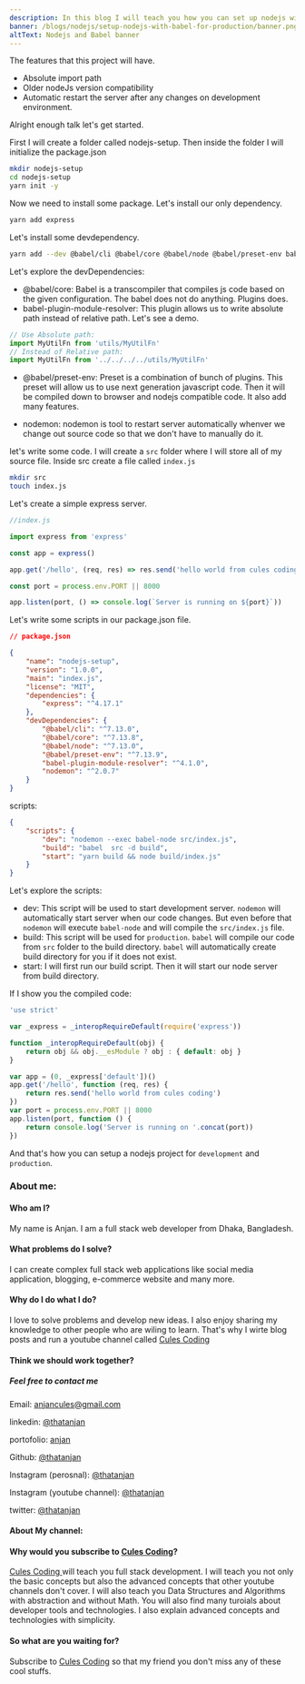 ```yaml
---
description: In this blog I will teach you how you can set up nodejs with babel for production
banner: /blogs/nodejs/setup-nodejs-with-babel-for-production/banner.png
altText: Nodejs and Babel banner
---
```


The features that this project will have.

- Absolute import path
- Older nodeJs version compatibility
- Automatic restart the server after any changes on development environment.

Alright enough talk let's get started.

First I will create a folder called nodejs-setup. Then inside the folder I will initialize the package.json

```bash
mkdir nodejs-setup
cd nodejs-setup
yarn init -y
```

Now we need to install some package. Let's install our only dependency.

```bash
yarn add express
```

Let's install some devdependency.

```bash
yarn add --dev @babel/cli @babel/core @babel/node @babel/preset-env babel-plugin-module-resolver nodemon
```

Let's explore the devDependencies:

- @babel/core: Babel is a transcompiler that compiles js code based on the given configuration. The babel does not do anything. Plugins does.
- babel-plugin-module-resolver: This plugin allows us to write absolute path instead of relative path. Let's see a demo.

```javascript
// Use Absolute path:
import MyUtilFn from 'utils/MyUtilFn'
// Instead of Relative path:
import MyUtilFn from '../../../../utils/MyUtilFn'
```

- @babel/preset-env: Preset is a combination of bunch of plugins. This preset will allow us to use next generation javascript code. Then it will be compiled down to browser and nodejs compatible code. It also add many features.

- nodemon: nodemon is tool to restart server automatically whenver we change out source code so that we don't have to manually do it.

let's write some code.
I will create a `src` folder where I will store all of my source file. Inside src create a file called `index.js`

```bash
mkdir src
touch index.js
```

Let's create a simple express server.

```javascript
//index.js

import express from 'express'

const app = express()

app.get('/hello', (req, res) => res.send('hello world from cules coding'))

const port = process.env.PORT || 8000

app.listen(port, () => console.log(`Server is running on ${port}`))
```

Let's write some scripts in our package.json file.

```json
// package.json

{
	"name": "nodejs-setup",
	"version": "1.0.0",
	"main": "index.js",
	"license": "MIT",
	"dependencies": {
		"express": "^4.17.1"
	},
	"devDependencies": {
		"@babel/cli": "^7.13.0",
		"@babel/core": "^7.13.8",
		"@babel/node": "^7.13.0",
		"@babel/preset-env": "^7.13.9",
		"babel-plugin-module-resolver": "^4.1.0",
		"nodemon": "^2.0.7"
	}
}
```

scripts:

```json
{
	"scripts": {
		"dev": "nodemon --exec babel-node src/index.js",
		"build": "babel  src -d build",
		"start": "yarn build && node build/index.js"
	}
}
```

Let's explore the scripts:

- dev: This script will be used to start development server. `nodemon` will automatically start server when our code changes. But even before that `nodemon` will execute `babel-node` and will compile the `src/index.js` file.
- build: This script will be used for `production`. `babel` will compile our code from `src` folder to the build directory. `babel` will automatically create build directory for you if it does not exist.
- start: I will first run our build script. Then it will start our node server from build directory.

If I show you the compiled code:

```javascript
'use strict'

var _express = _interopRequireDefault(require('express'))

function _interopRequireDefault(obj) {
	return obj && obj.__esModule ? obj : { default: obj }
}

var app = (0, _express['default'])()
app.get('/hello', function (req, res) {
	return res.send('hello world from cules coding')
})
var port = process.env.PORT || 8000
app.listen(port, function () {
	return console.log('Server is running on '.concat(port))
})
```

And that's how you can setup a nodejs project for `development` and `production`.

### About me:

#### Who am I?

My name is Anjan. I am a full stack web developer from Dhaka, Bangladesh.

#### What problems do I solve?

I can create complex full stack web applications like social media application, blogging, e-commerce website and many more.

#### Why do I do what I do?

I love to solve problems and develop new ideas. I also enjoy sharing my knowledge to other people who are wiling to learn. That's why I wirte blog posts and run a youtube channel called [Cules Coding](https://www.youtube.com/channel/UCBaGowNYTUsm3IDaHbLRMYw?sub_confirmation=1)

#### Think we should work together?

##### Feel free to contact me

Email: anjancules@gmail.com

linkedin: [@thatanjan](https://linkedin.com/in/thatanjan/)

portofolio: [anjan](https://anjan.vercel.app/)

Github: [@thatanjan](https://github.com/thatAnjan/)

Instagram (perosnal): [@thatanjan](https://instagram.com/thatAnjan/)

Instagram (youtube channel): [@thatanjan](https://instagram.com/cules_coding/)

twitter: [@thatanjan](https://twitter.com/thatAnjan)

#### About My channel:

#### Why would you subscribe to [Cules Coding](https://www.youtube.com/channel/UCBaGowNYTUsm3IDaHbLRMYw?sub_confirmation=1)?

[ Cules Coding ](https://www.youtube.com/channel/UCBaGowNYTUsm3IDaHbLRMYw?sub_confirmation=1) will teach you full stack development. I will teach you not only the basic concepts but also the advanced concepts that other youtube channels don't cover. I will also teach you Data Structures and Algorithms with abstraction and without Math. You will also find many turoials about developer tools and technologies. I also explain advanced concepts and technologies with simplicity.

#### So what are you waiting for?

Subscribe to [Cules Coding](https://www.youtube.com/channel/UCBaGowNYTUsm3IDaHbLRMYw?sub_confirmation=1) so that my friend you don't miss any of these cool stuffs.



